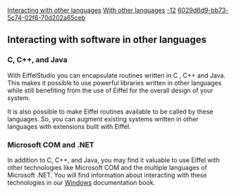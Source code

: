 [[Property:title|Interacting with other languages]]
[[Property:link_title|With other languages]]
[[Property:weight|-12]]
[[Property:uuid|6029d6d9-bb73-5c74-02f6-70d202a65ceb]]
== Interacting with software in other languages  ==

===C, C++, and Java===
With EiffelStudio you can encapsulate routines written in C , C++ and Java. This makes it possible to use powerful libraries written in other languages while still benefiting from the use of Eiffel for the overall design of your system.

It is also possible to make Eiffel routines available to be called by these languages. So, you can augment existing systems written in other languages with extensions built with Eiffel.

===Microsoft COM and .NET===
In addition to C, C++, and Java, you may find it valuable to use Eiffel with other technologies like Microsoft COM and the multiple languages of Microsoft .NET. You will find information about interacting with these technologies in our [[Windows|Windows]] documentation book.



